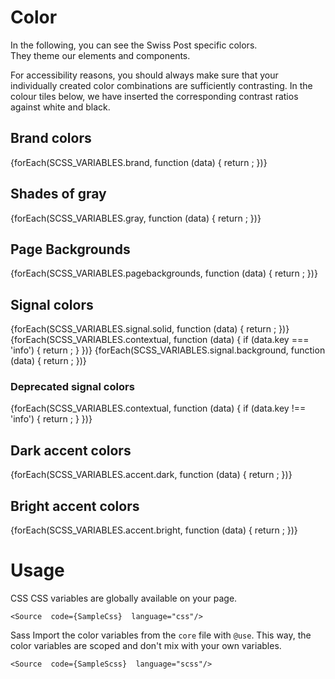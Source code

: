 
<Meta of={ColorStories} />

# Color

In the following, you can see the Swiss Post specific colors.<br/>
They theme our elements and components.

<div className="alert alert-info alert-md mt-regular">
  For accessibility reasons, you should always make sure that your individually created color combinations are
  sufficiently contrasting. In the colour tiles below, we have inserted the corresponding contrast ratios against white and black.


</div>

## Brand colors

<section className="color-swatch__section">
  {forEach(SCSS_VARIABLES.brand, function (data) {
    return <ColorSwatch key={data.key} name={data.key} color={data.value} />;
  })}
</section>

## Shades of gray

<section className="color-swatch__section">
  {forEach(SCSS_VARIABLES.gray, function (data) {
    return <ColorSwatch key={data.key} name={data.key} color={data.value} />;
  })}
</section>

## Page Backgrounds

<section className="color-swatch__section">
  {forEach(SCSS_VARIABLES.pagebackgrounds, function (data) {
    return <ColorSwatch key={data.key} name={data.key} color={data.value} noCSS />;
  })}
</section>

## Signal colors

<section className="color-swatch__section">
  {forEach(SCSS_VARIABLES.signal.solid, function (data) {
    return <ColorSwatch key={data.key} name={data.key} color={data.value} />;
  })}
  {forEach(SCSS_VARIABLES.contextual, function (data) {
    if (data.key === 'info') {
      return <ColorSwatch key={data.key} name={data.key} color={data.value} />;
    }
  })}
  {forEach(SCSS_VARIABLES.signal.background, function (data) {
    return <ColorSwatch key={data.key} name={data.key} color={data.value} />;
  })}
</section>

### Deprecated signal colors

<section className="color-swatch__section">
  {forEach(SCSS_VARIABLES.contextual, function (data) {
    if (data.key !== 'info') {
      return <ColorSwatch key={data.key} name={data.key} color={data.value} />;
    }
  })}
</section>

## Dark accent colors

<section className="color-swatch__section">
  {forEach(SCSS_VARIABLES.accent.dark, function (data) {
    return <ColorSwatch key={data.key} name={data.key} color={data.value} />;
  })}
</section>

## Bright accent colors

<section className="color-swatch__section">
  {forEach(SCSS_VARIABLES.accent.bright, function (data) {
    return <ColorSwatch key={data.key} name={data.key} color={data.value} />;
  })}
</section>

# Usage

<PostTabs>
  <PostTabHeader slot="tabs" panel="css">CSS</PostTabHeader>
  <PostTabPanel name="css">
    CSS variables are globally available on your page.

    <Source  code={SampleCss}  language="css"/>

  </PostTabPanel>

  <PostTabHeader slot="tabs" panel="sass">Sass</PostTabHeader>
  <PostTabPanel name="sass">
    Import the color variables from the `core` file with `@use`. This way, the color variables are scoped and don't mix with your own variables.

    <Source  code={SampleScss}  language="scss"/>

  </PostTabPanel>
</PostTabs>
